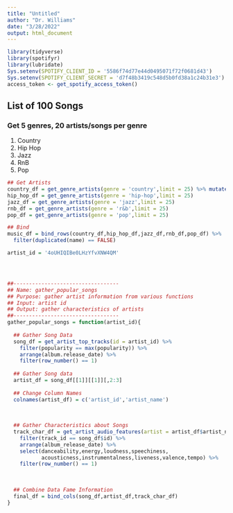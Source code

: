 ```yaml
---
title: "Untitled"
author: "Dr. Williams"
date: "3/28/2022"
output: html_document
---
```



```r
library(tidyverse)
library(spotifyr)
library(lubridate)
Sys.setenv(SPOTIFY_CLIENT_ID = '5586f74d77e44d0495071f72f0681d43')
Sys.setenv(SPOTIFY_CLIENT_SECRET = 'd7f48b3419c548d5b0fd38a1c24b31e3')
access_token <- get_spotify_access_token()
```


## List of 100 Songs


### Get 5 genres, 20 artists/songs per genre
1. Country
2. Hip Hop
3. Jazz
4. RnB
5. Pop

```r
## Get Artists
country_df = get_genre_artists(genre = 'country',limit = 25) %>% mutate()
hip_hop_df = get_genre_artists(genre = 'hip-hop',limit = 25)
jazz_df = get_genre_artists(genre = 'jazz',limit = 25)
rnb_df = get_genre_artists(genre = 'r&b',limit = 25)
pop_df = get_genre_artists(genre = 'pop',limit = 25)
```


```r
## Bind 
music_df = bind_rows(country_df,hip_hop_df,jazz_df,rnb_df,pop_df) %>% 
  filter(duplicated(name) == FALSE)
```



```r


artist_id = '4oUHIQIBe0LHzYfvXNW4QM'




##----------------------------------
## Name: gather_popular_songs
## Purpose: gather artist information from various functions
## Input: artist id
## Output: gather characteristics of artists
##----------------------------------
gather_popular_songs = function(artist_id){
  
  ## Gather Song Data
  song_df = get_artist_top_tracks(id = artist_id) %>% 
    filter(popularity == max(popularity)) %>% 
    arrange(album.release_date) %>% 
    filter(row_number() == 1)
  
  ## Gather Song data
  artist_df = song_df[[1]][[1]][,2:3]
  
  ## Change Column Names
  colnames(artist_df) = c('artist_id','artist_name')
  
  
  
  ## Gather Characteristics about Songs
  track_char_df = get_artist_audio_features(artist = artist_df$artist_name) %>% 
    filter(track_id == song_df$id) %>% 
    arrange(album_release_date) %>% 
    select(danceability,energy,loudness,speechiness,
           acousticness,instrumentalness,liveness,valence,tempo) %>% 
    filter(row_number() == 1)
  
  
  
  ## Combine Data Fame Information
  final_df = bind_cols(song_df,artist_df,track_char_df)
}

```



